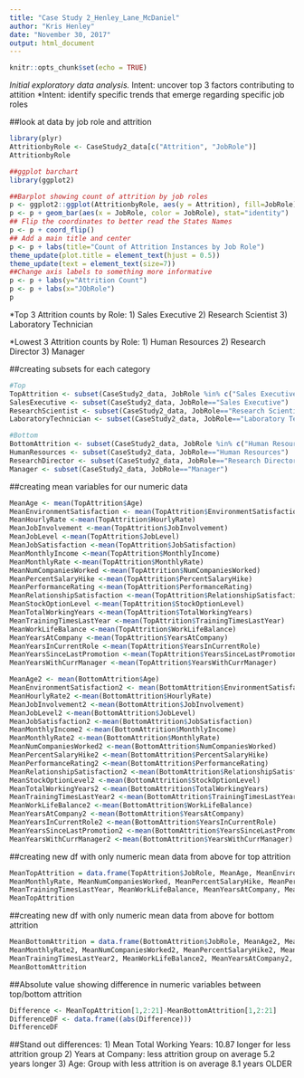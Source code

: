 ---
title: "Case Study 2_Henley_Lane_McDaniel"
author: "Kris Henley"
date: "November 30, 2017"
output: html_document
---

```{r setup, include=FALSE}
knitr::opts_chunk$set(echo = TRUE)
```


*Initial exploratory data analysis.
*Intent:  uncover top 3 factors contributing to attition
*Intent:  identify specific trends that emerge regarding specific job roles


##look at data by job role and attrition
```{r, echo=True}
library(plyr)
AttritionbyRole <- CaseStudy2_data[c("Attrition", "JobRole")]
AttritionbyRole
```

```{r, echo=True}
##ggplot barchart
library(ggplot2)

##Barplot showing count of attrition by job roles
p <- ggplot2::ggplot(AttritionbyRole, aes(y = Attrition), fill=JobRole)
p <- p + geom_bar(aes(x = JobRole, color = JobRole), stat="identity")
## Flip the coordinates to better read the States Names
p <- p + coord_flip()
## Add a main title and center
p <- p + labs(title="Count of Attrition Instances by Job Role")
theme_update(plot.title = element_text(hjust = 0.5))
theme_update(text = element_text(size=7))
##Change axis labels to something more informative
p <- p + labs(y="Attrition Count")
p <- p + labs(x="JObRole")  
p

```

*Top 3 Attrition counts by Role: 
1) Sales Executive
2) Research Scientist
3) Laboratory Technician

*Lowest 3 Attrition counts by Role:
1) Human Resources
2) Research Director
3) Manager


##creating subsets for each category

```{r, echo=TRUE}
#Top
TopAttrition <- subset(CaseStudy2_data, JobRole %in% c("Sales Executive","Research Scientist", "Laboratory Technician"))
SalesExecutive <- subset(CaseStudy2_data, JobRole=="Sales Executive")
ResearchScientist <- subset(CaseStudy2_data, JobRole=="Research Scientist")
LaboratoryTechnician <- subset(CaseStudy2_data, JobRole=="Laboratory Technician")

#Bottom
BottomAttrition <- subset(CaseStudy2_data, JobRole %in% c("Human Resources","Research Director", "Manager"))
HumanResources <- subset(CaseStudy2_data, JobRole=="Human Resources")
ResearchDirector <- subset(CaseStudy2_data, JobRole=="Research Director")
Manager <- subset(CaseStudy2_data, JobRole=="Manager")
```

##creating mean variables for our numeric data

```{r, echo=TRUE}
MeanAge <- mean(TopAttrition$Age)
MeanEnvironmentSatisfaction <- mean(TopAttrition$EnvironmentSatisfaction)
MeanHourlyRate <-mean(TopAttrition$HourlyRate)
MeanJobInvolvement <-mean(TopAttrition$JobInvolvement)
MeanJobLevel <-mean(TopAttrition$JobLevel)
MeanJobSatisfaction <-mean(TopAttrition$JobSatisfaction)
MeanMonthlyIncome <-mean(TopAttrition$MonthlyIncome)
MeanMonthlyRate <-mean(TopAttrition$MonthlyRate)
MeanNumCompaniesWorked <-mean(TopAttrition$NumCompaniesWorked)
MeanPercentSalaryHike <-mean(TopAttrition$PercentSalaryHike)
MeanPerformanceRating <-mean(TopAttrition$PerformanceRating)
MeanRelationshipSatisfaction <-mean(TopAttrition$RelationshipSatisfaction)
MeanStockOptionLevel <-mean(TopAttrition$StockOptionLevel)
MeanTotalWorkingYears <-mean(TopAttrition$TotalWorkingYears)
MeanTrainingTimesLastYear <-mean(TopAttrition$TrainingTimesLastYear)
MeanWorkLifeBalance <-mean(TopAttrition$WorkLifeBalance)
MeanYearsAtCompany <-mean(TopAttrition$YearsAtCompany)
MeanYearsInCurrentRole <-mean(TopAttrition$YearsInCurrentRole)
MeanYearsSinceLastPromotion <-mean(TopAttrition$YearsSinceLastPromotion)
MeanYearsWithCurrManager <-mean(TopAttrition$YearsWithCurrManager)

MeanAge2 <- mean(BottomAttrition$Age)
MeanEnvironmentSatisfaction2 <- mean(BottomAttrition$EnvironmentSatisfaction)
MeanHourlyRate2 <-mean(BottomAttrition$HourlyRate)
MeanJobInvolvement2 <-mean(BottomAttrition$JobInvolvement)
MeanJobLevel2 <-mean(BottomAttrition$JobLevel)
MeanJobSatisfaction2 <-mean(BottomAttrition$JobSatisfaction)
MeanMonthlyIncome2 <-mean(BottomAttrition$MonthlyIncome)
MeanMonthlyRate2 <-mean(BottomAttrition$MonthlyRate)
MeanNumCompaniesWorked2 <-mean(BottomAttrition$NumCompaniesWorked)
MeanPercentSalaryHike2 <-mean(BottomAttrition$PercentSalaryHike)
MeanPerformanceRating2 <-mean(BottomAttrition$PerformanceRating)
MeanRelationshipSatisfaction2 <-mean(BottomAttrition$RelationshipSatisfaction)
MeanStockOptionLevel2 <-mean(BottomAttrition$StockOptionLevel)
MeanTotalWorkingYears2 <-mean(BottomAttrition$TotalWorkingYears)
MeanTrainingTimesLastYear2 <-mean(BottomAttrition$TrainingTimesLastYear)
MeanWorkLifeBalance2 <-mean(BottomAttrition$WorkLifeBalance)
MeanYearsAtCompany2 <-mean(BottomAttrition$YearsAtCompany)
MeanYearsInCurrentRole2 <-mean(BottomAttrition$YearsInCurrentRole)
MeanYearsSinceLastPromotion2 <-mean(BottomAttrition$YearsSinceLastPromotion)
MeanYearsWithCurrManager2 <-mean(BottomAttrition$YearsWithCurrManager)

```

##creating new df with only numeric mean data from above for top attrition

```{r, echo=TRUE}
MeanTopAttrition = data.frame(TopAttrition$JobRole, MeanAge, MeanEnvironmentSatisfaction, MeanHourlyRate, MeanJobInvolvement, MeanJobLevel, MeanJobSatisfaction,MeanMonthlyIncome,
MeanMonthlyRate, MeanNumCompaniesWorked, MeanPercentSalaryHike, MeanPerformanceRating, MeanRelationshipSatisfaction, MeanStockOptionLevel, MeanTotalWorkingYears,
MeanTrainingTimesLastYear, MeanWorkLifeBalance, MeanYearsAtCompany, MeanYearsInCurrentRole, MeanYearsSinceLastPromotion, MeanYearsWithCurrManager)
MeanTopAttrition
```

##creating new df with only numeric mean data from above for bottom attrition

```{r, echo=TRUE}
MeanBottomAttrition = data.frame(BottomAttrition$JobRole, MeanAge2, MeanEnvironmentSatisfaction2, MeanHourlyRate2, MeanJobInvolvement2, MeanJobLevel2, MeanJobSatisfaction2,MeanMonthlyIncome2,
MeanMonthlyRate2, MeanNumCompaniesWorked2, MeanPercentSalaryHike2, MeanPerformanceRating2, MeanRelationshipSatisfaction2, MeanStockOptionLevel2, MeanTotalWorkingYears2,
MeanTrainingTimesLastYear2, MeanWorkLifeBalance2, MeanYearsAtCompany2, MeanYearsInCurrentRole2, MeanYearsSinceLastPromotion2, MeanYearsWithCurrManager2)
MeanBottomAttrition
```

##Absolute value showing difference in numeric variables between top/bottom attrition
```{r, echo=TRUE}
Difference <- MeanTopAttrition[1,2:21]-MeanBottomAttrition[1,2:21]
DifferenceDF <- data.frame((abs(Difference)))
DifferenceDF
```

##Stand out differences:
1)  Mean Total Working Years:  10.87 longer for less attrition group
2)  Years at Company:  less attrition group on average 5.2 years longer
3)  Age:  Group with less attrition is on average 8.1 years OLDER

































